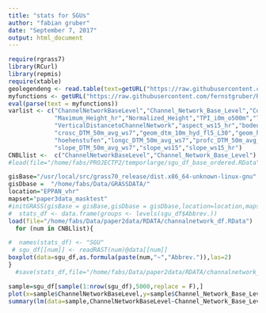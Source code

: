 ```yaml
---
title: "stats for SGUs"
author: "fabian gruber"
date: "September 7, 2017"
output: html_document
---
```


```r
require(rgrass7)
library(RCurl)
library(repmis)
require(xtable)
geolegendeng <- read.table(text=getURL("https://raw.githubusercontent.com/fernstgruber/p2/master/data2017/geolegendeng.txt"),sep="\t",header=T)
myfunctions <- getURL("https://raw.githubusercontent.com/fernstgruber/Rstuff/master/fabiansandrossitersfunctions.R", ssl.verifypeer = FALSE)
eval(parse(text = myfunctions))
varlist <- c("ChannelNetworkBaseLevel","Channel_Network_Base_Level","Convexity","Longitudinal_Curvature",
             "Maximum_Height_hr","Normalized_Height","TPI_i0m_o500m","TRI_hr_ws26","Texture",
             "VerticalDistancetoChannelNetwork","aspect_ws15_hr","bodenbedeckung","crosc_DTM_50m_avg_ws3",
             "crosc_DTM_50m_avg_ws7","geom_dtm_10m_hyd_fl5_L30","geom_hr_L3_fl1_r.li.simpson_UE_hr_40cells",
             "hoehenstufen","longc_DTM_50m_avg_ws7","profc_DTM_50m_avg_ws7","slope_DTM_50m_avg_ws3",
             "slope_DTM_50m_avg_ws7","slope_ws15","slope_ws15_hr")
CNBLlist <-  c("ChannelNetworkBaseLevel","Channel_Network_Base_Level")
#load(file="/home/fabs/PROJECTP2/temporlarge/sgu_df_base_ordered.RData")


```

```r
gisBase="/usr/local/src/grass70_release/dist.x86_64-unknown-linux-gnu"
gisDbase =  "/home/fabs/Data/GRASSDATA/"
location="EPPAN_vhr"
mapset="paper3data_masktest"
#initGRASS(gisBase = gisBase,gisDbase = gisDbase,location=location,mapset=mapset,override = TRUE)
#  stats_df <- data.frame(groups <- levels(sgu_df$Abbrev.))
load(file="/home/fabs/Data/paper2data/RDATA/channalnetwork_df.RData")
  for (num in CNBLlist){

#  names(stats_df) <- "SGU"
 # sgu_df[[num]] <- readRAST(num)@data[[num]]
boxplot(data=sgu_df,as.formula(paste(num,"~","Abbrev.")),las=2)
}
  #save(stats_df,file="/home/fabs/Data/paper2data/RDATA/channalnetwork_df.RData")
```

```r
sample=sgu_df[sample(1:nrow(sgu_df),5000,replace = F),]
plot(x=sample$ChannelNetworkBaseLevel,y=sample$Channel_Network_Base_Level)
summary(lm(data=sample,ChannelNetworkBaseLevel~Channel_Network_Base_Level))
```

